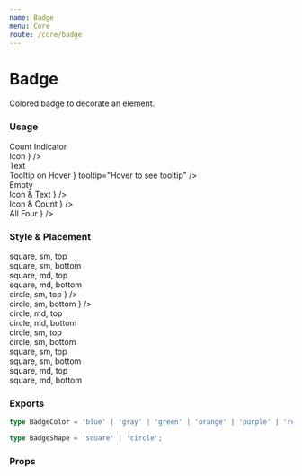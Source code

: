 ```yaml
---
name: Badge
menu: Core
route: /core/badge
---
```



# Badge

Colored badge to decorate an element.

### Usage

<Playground>
  <div className="flex flex-col ml-3">
    <div className="flex flex-row items-start gap-6 mb-5 mr-5">
      <div className="relative">
        <PillTag className="mr-4">Count Indicator</PillTag>
        <Badge color="purple" shape="square" count={100} />
      </div>
      <div className="relative">
        <PillTag className="mr-4">Icon</PillTag>
        <Badge
          color="blue"
          position="bottom"
          shape="square"
          size="md"
          icon={<ThumbsUpIcon className="m-auto" width={16} />}
        />
      </div>
      <div className="relative">
        <PillTag className="mr-7">Text</PillTag>
        <Badge color="red" position="top" shape="square" size="sm" text="New" />
      </div>
      <div className="relative">
        <PillTag className="mr-4">Tooltip on Hover</PillTag>
        <Badge
          color="green"
          position="top"
          shape="square"
          size="md"
          icon={<AlarmIcon className="m-0" width={16} />}
          tooltip="Hover to see tooltip"
        />
      </div>
    </div>
    <div className="flex flex-row items-start gap-6 mb-5 mr-4">
      <div className="relative">
        <PillTag className="mr-1">Empty</PillTag>
        <Badge color="red" size="sm" />
      </div>
      <div className="relative">
        <PillTag className="mr-6">Icon & Text</PillTag>
        <Badge
          color="green"
          position="top"
          shape="square"
          text="Like"
          icon={<ThumbsUpIcon className="m-auto" width={16} />}
        />
      </div>
      <div className="relative">
        <PillTag className="mr-6">Icon & Count</PillTag>
        <Badge
          color="purple"
          position="top"
          shape="square"
          count={5}
          icon={<AlarmIcon className="m-0" width={16} />}
        />
      </div>
      <div className="relative">
        <PillTag className="mr-10">All Four</PillTag>
        <Badge
          color="orange"
          position="bottom"
          shape="square"
          count={3}
          text="Likes"
          icon={<ThumbsUpIcon className="m-auto" width={16} />}
        />
      </div>
    </div>
  </div>
</Playground>

### Style & Placement

<Playground>
  <div className="flex flex-col ml-3">
    <div className="flex flex-row items-start gap-6 mb-5 mr-5">
      <div className="relative">
        <PillTag className="mr-4">square, sm, top</PillTag>
        <Badge color="red" shape="square" count={100} />
      </div>
      <div className="relative">
        <PillTag className="mr-4">square, sm, bottom</PillTag>
        <Badge color="red" position="bottom" shape="square" count={12} />
      </div>
    </div>
    <div className="flex flex-row items-start gap-6 mb-5 mr-5">
      <div className="relative">
        <PillTag className="mr-4">square, md, top</PillTag>
        <Badge color="purple" shape="square" size="md" text="new" />
      </div>
      <div className="relative">
        <PillTag className="mr-4">square, md, bottom</PillTag>
        <Badge
          color="purple"
          position="bottom"
          shape="square"
          size="md"
          text="New"
        />
      </div>
    </div>
    <div className="flex flex-row items-start gap-6 mb-5 mr-4">
      <div className="relative">
        <PillTag className="mr-1">circle, sm, top</PillTag>
        <Badge
          color="green"
          size="sm"
          icon={<AlarmIcon className="m-0" width={12} />}
        />
      </div>
      <div className="relative">
        <PillTag className="mr-1">circle, sm, bottom</PillTag>
        <Badge
          color="green"
          position="bottom"
          icon={<AlarmIcon className="m-0" width={12} />}
        />
      </div>
    </div>
    <div className="flex flex-row items-start gap-6 mb-5 mr-5">
      <div className="relative">
        <PillTag className="mr-4">circle, md, top</PillTag>
        <Badge color="blue" size="md" />
      </div>
      <div className="relative">
        <PillTag className="mr-4">circle, md, bottom</PillTag>
        <Badge color="blue" position="bottom" size="md" />
      </div>
    </div>
    <div className="flex flex-row items-start gap-6 mb-5 mr-5">
      <div className="relative">
        <PillTag className="mr-1">circle, sm, top</PillTag>
        <Badge color="red" size="sm" />
      </div>
      <div className="relative">
        <PillTag className="mr-1">circle, sm, bottom</PillTag>
        <Badge color="red" size="sm" position="bottom" />
      </div>
    </div>
    <div className="flex flex-row items-start gap-6 mb-5 mr-5">
      <div className="relative">
        <PillTag className="mr-1">square, sm, top</PillTag>
        <Badge color="purple" shape="square" />
      </div>
      <div className="relative">
        <PillTag className="mr-1">square, sm, bottom</PillTag>
        <Badge color="purple" position="bottom" shape="square" />
      </div>
    </div>
    <div className="flex flex-row items-start gap-6 mb-5 mr-5">
      <div className="relative">
        <PillTag className="mr-4">square, md, top</PillTag>
        <Badge color="orange" shape="square" size="md" />
      </div>
      <div className="relative">
        <PillTag className="mr-4">square, md, bottom</PillTag>
        <Badge color="orange" size="md" position="bottom" shape="square" />
      </div>
    </div>
  </div>
</Playground>

### Exports

```ts
type BadgeColor = 'blue' | 'gray' | 'green' | 'orange' | 'purple' | 'red';

type BadgeShape = 'square' | 'circle';
```

### Props

<Props of={Badge} />
